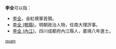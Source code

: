 '''李全'''可以指：
* [[李全|李全]]，金紅襖軍首領。
* [[李全_(郫縣)|李全 (郫縣)]]，明朝政治人物，任南大理評事。
* [[李全_(內江)|李全 (內江)]]，四川成都府內江縣人，嘉靖八年進士。

{{disambig}}

[[Category:二字李姓人名消歧义|quan]]